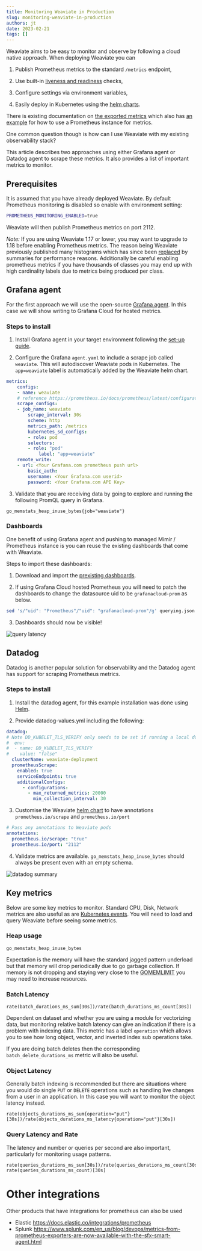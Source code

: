 ```yaml
---
title: Monitoring Weaviate in Production
slug: monitoring-weaviate-in-production
authors: jt
date: 2023-02-21
tags: []
---
```


Weaviate aims to be easy to monitor and observe by following a cloud native approach. When
deploying Weaviate you can

1. Publish Prometheus metrics to the standard `/metrics` endpoint,

2. Use built-in [liveness and readiness](https://weaviate.io/developers/weaviate/api/rest/well-known) checks,

3. Configure settings via environment variables,

4. Easily deploy in Kubernetes using the [helm charts](https://github.com/weaviate/weaviate-helm).

There is existing documentation on [the exported metrics](https://weaviate.io/developers/weaviate/configuration/monitoring)
which also has [an example](https://github.com/weaviate/weaviate-examples/tree/main/monitoring-prometheus-grafana) for
how to use a Prometheus instance for metrics.

One common question though is how can I use Weaviate with my existing observability stack?

This article describes two approaches using either Grafana agent or Datadog agent to scrape these metrics. It also provides a list of important metrics to monitor.

## Prerequisites

It is assumed that you have already deployed Weaviate. By default Prometheus monitoring is disabled so enable with environment setting:

```sh
PROMETHEUS_MONITORING_ENABLED=true
```

Weaviate will then publish Prometheus metrics on port 2112.

*Note:* If you are using Weaviate 1.17 or lower, you may want to upgrade to 1.18 before enabling Prometheus metrics. The reason being
Weaviate previously published many histograms which has since been [replaced](https://github.com/weaviate/weaviate/pull/2605) by summaries for performance reasons. Additionally be careful enabling prometheus metrics if you have thousands of classes you
may end up with high cardinality labels due to metrics being produced per class.

## Grafana agent

For the first approach we will use the open-source [Grafana agent](https://grafana.com/docs/grafana-cloud/data-configuration/agent/). In this case we will show writing to Grafana Cloud for hosted metrics.


### Steps to install

1. Install Grafana agent in your target environment following the [set-up guide](https://grafana.com/docs/agent/latest/set-up/).

2. Configure the Grafana `agent.yaml` to include a scrape job called `weaviate`. This will autodiscover Weaviate pods 
 in Kubernetes. The `app=weaviate` label is automatically added by the Weaviate helm chart.

```yaml
metrics:
    configs:
    - name: weaviate
    # reference https://prometheus.io/docs/prometheus/latest/configuration/configuration/#scrape_config
    scrape_configs:
    - job_name: weaviate
        scrape_interval: 30s
        scheme: http
        metrics_path: /metrics
        kubernetes_sd_configs:
        - role: pod
        selectors:
        - role: "pod"
            label: "app=weaviate"
    remote_write:
    - url: <Your Grafana.com prometheus push url>
        basic_auth:
        username: <Your Grafana.com userid>
        password: <Your Grafana.com API Key>
```

3. Validate that you are receiving data by going to explore and running the following PromQL query in Grafana.

```
go_memstats_heap_inuse_bytes{job="weaviate"}
```
### Dashboards

One benefit of using Grafana agent and pushing to managed Mimir / Prometheus instance is you can reuse the existing dashboards that come with Weaviate.

Steps to import these dashboards:

1. Download and import the [prexisting dashboards](https://github.com/weaviate/weaviate/tree/master/tools/dev/grafana/dashboards).

2. If using Grafana Cloud hosted Prometheus you will need to patch the dashboards to change the datasource uid to be `grafanacloud-prom` as below.

```sh
sed 's/"uid": "Prometheus"/"uid": "grafanacloud-prom"/g' querying.json > querying-patched.json
```

3. Dashboards should now be visible!

![query latency](./img/query-latency.png)

## Datadog

Datadog is another popular solution for observability and the Datadog agent has support for scraping Prometheus metrics.

### Steps to install

1. Install the datadog agent, for this example installation was done using [Helm](https://docs.datadoghq.com/containers/kubernetes/installation/?tab=helm).

2. Provide datadog-values.yml including the following:

```yaml
datadog:
# Note DD_KUBELET_TLS_VERIFY only needs to be set if running a local docker kubernetes cluster
#  env:
#  - name: DD_KUBELET_TLS_VERIFY
#    value: "false"
  clusterName: weaviate-deployment
  prometheusScrape:
    enabled: true
    serviceEndpoints: true
    additionalConfigs:
      - configurations:
        - max_returned_metrics: 20000
          min_collection_interval: 30
```

3. Customise the Weaviate [helm chart](https://github.com/weaviate/weaviate-helm/blob/80346f0f1e1f22ad84a899b5f9e12f44be3ee809/weaviate/values.yaml#L730) to have annotations `prometheus.io/scrape` and `prometheus.io/port`

```yaml
# Pass any annotations to Weaviate pods
annotations:
  prometheus.io/scrape: "true"
  prometheus.io/port: "2112"
```

4. Validate metrics are available. `go_memstats_heap_inuse_bytes` should always be present even with an empty schema.

![datadog summary](./img/datadog-summary.png)


## Key metrics

Below are some key metrics to monitor. Standard CPU, Disk, Network metrics are also useful as are [Kubernetes
events](https://grafana.com/blog/2023/01/23/how-to-use-kubernetes-events-for-effective-alerting-and-monitoring/).
You will need to load and query Weaviate before seeing some metrics.

### Heap usage

```
go_memstats_heap_inuse_bytes
```

Expectation is the memory will have the standard jagged pattern underload but that memory will drop periodically
due to go garbage collection. If memory is not dropping and staying very close to the [GOMEMLIMIT](https://weaviate.io/blog/gomemlimit-a-game-changer-for-high-memory-applications) you may need to increase resources.

### Batch Latency

```
rate(batch_durations_ms_sum[30s])/rate(batch_durations_ms_count[30s])
```

Dependent on dataset and whether you are using a module for vectorizing data, but monitoring relative batch
latency can give an indication if there is a problem with indexing data. This metric has a label `operation` which
allows you to see how long object, vector, and inverted index sub operations take.

If you are doing batch deletes then the corresponding `batch_delete_durations_ms` metric will also be useful.

### Object Latency

Generally batch indexing is recommended but there are situations where you would do single `PUT` or `DELETE` operations
such as handling live changes from a user in an application. In this case you will want to monitor the object latency
instead.

```
rate(objects_durations_ms_sum{operation="put"}[30s])/rate(objects_durations_ms_latency{operation="put"}[30s])
```

### Query Latency and Rate

The latency and number or queries per second are also important, particularly for monitoring usage patterns.

```
rate(queries_durations_ms_sum[30s])/rate(queries_durations_ms_count[30s])
rate(queries_durations_ms_count)[30s]
```


# Other integrations

Other products that have integrations for prometheus can also be used

- Elastic https://docs.elastic.co/integrations/prometheus
- Splunk https://www.splunk.com/en_us/blog/devops/metrics-from-prometheus-exporters-are-now-available-with-the-sfx-smart-agent.html
